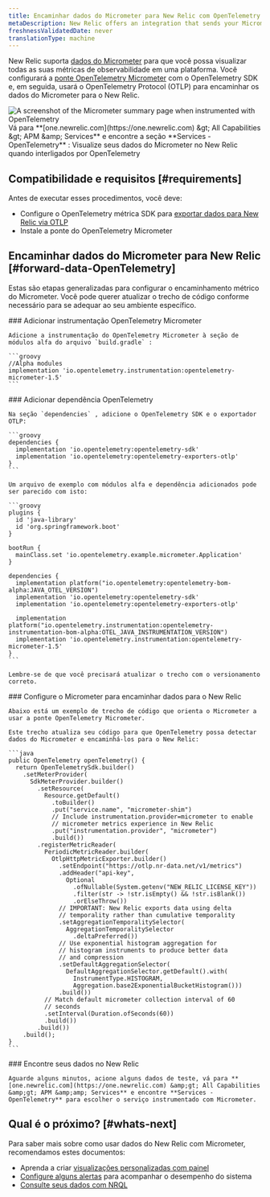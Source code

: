 ```yaml
---
title: Encaminhar dados do Micrometer para New Relic com OpenTelemetry
metaDescription: New Relic offers an integration that sends your Micrometer telemetry data to your New Relic account.
freshnessValidatedDate: never
translationType: machine
---
```


New Relic suporta [dados do Micrometer](https://micrometer.io/) para que você possa visualizar todas as suas métricas de observabilidade em uma plataforma. Você configurará a [ponte OpenTelemetry Micrometer](https://github.com/open-telemetry/opentelemetry-java-instrumentation/tree/main/instrumentation/micrometer/micrometer-1.5/library) com o OpenTelemetry SDK e, em seguida, usará o OpenTelemetry Protocol (OTLP) para encaminhar os dados do Micrometer para o New Relic.

<img title="Micrometer bridged with OpenTelemetry in New Relic" alt="A screenshot of the Micrometer summary page when instrumented with OpenTelemetry" src="/images/opentelemetry_screenshot-full_micrometer-with-otel.webp" />

<figcaption>
  Vá para **[one.newrelic.com](https://one.newrelic.com) &amp;gt; All Capabilities &amp;gt; APM &amp;amp; Services** e encontre a seção **Services - OpenTelemetry** : Visualize seus dados do Micrometer no New Relic quando interligados por OpenTelemetry
</figcaption>

## Compatibilidade e requisitos [#requirements]

Antes de executar esses procedimentos, você deve:

* Configure o OpenTelemetry métrica SDK para [exportar dados para New Relic via OTLP](/docs/more-integrations/open-source-telemetry-integrations/opentelemetry/opentelemetry-introduction/#how-it-works)
* Instale a ponte do OpenTelemetry Micrometer

## Encaminhar dados do Micrometer para New Relic [#forward-data-OpenTelemetry]

Estas são etapas generalizadas para configurar o encaminhamento métrico do Micrometer. Você pode querer atualizar o trecho de código conforme necessário para se adequar ao seu ambiente específico.

<Steps>
  <Step>
    ### Adicionar instrumentação OpenTelemetry Micrometer

    Adicione a instrumentação do OpenTelemetry Micrometer à seção de módulos alfa do arquivo `build.gradle` :

    ```groovy
    //Alpha modules
    implementation 'io.opentelemetry.instrumentation:opentelemetry-micrometer-1.5'
    ```
  </Step>

  <Step>
    ### Adicionar dependência OpenTelemetry

    Na seção `dependencies` , adicione o OpenTelemetry SDK e o exportador OTLP:

    ```groovy
    dependencies {
      implementation 'io.opentelemetry:opentelemetry-sdk'
      implementation 'io.opentelemetry:opentelemetry-exporters-otlp'
    }
    ```

    Um arquivo de exemplo com módulos alfa e dependência adicionados pode ser parecido com isto:

    ```groovy
    plugins {
      id 'java-library'
      id 'org.springframework.boot'
    }

    bootRun {
      mainClass.set 'io.opentelemetry.example.micrometer.Application'
    }

    dependencies {
      implementation platform("io.opentelemetry:opentelemetry-bom-alpha:JAVA_OTEL_VERSION")
      implementation 'io.opentelemetry:opentelemetry-sdk'
      implementation 'io.opentelemetry:opentelemetry-exporters-otlp'

      implementation platform("io.opentelemetry.instrumentation:opentelemetry-instrumentation-bom-alpha:OTEL_JAVA_INSTRUMENTATION_VERSION")
      implementation 'io.opentelemetry.instrumentation:opentelemetry-micrometer-1.5'
    }
    ```

    Lembre-se de que você precisará atualizar o trecho com o versionamento correto.
  </Step>

  <Step>
    ### Configure o Micrometer para encaminhar dados para o New Relic

    Abaixo está um exemplo de trecho de código que orienta o Micrometer a usar a ponte OpenTelemetry Micrometer.

    Este trecho atualiza seu código para que OpenTelemetry possa detectar dados do Micrometer e encaminhá-los para o New Relic:

    ```java
    public OpenTelemetry openTelemetry() {
      return OpenTelemetrySdk.builder()
        .setMeterProvider(
          SdkMeterProvider.builder()
            .setResource(
              Resource.getDefault()
                .toBuilder()
                .put("service.name", "micrometer-shim")
                // Include instrumentation.provider=micrometer to enable
                // micrometer metrics experience in New Relic
                .put("instrumentation.provider", "micrometer")
                .build())
            .registerMetricReader(
              PeriodicMetricReader.builder(
                OtlpHttpMetricExporter.builder()
                  .setEndpoint("https://otlp.nr-data.net/v1/metrics")
                  .addHeader("api-key",
                    Optional
                      .ofNullable(System.getenv("NEW_RELIC_LICENSE_KEY"))
                      .filter(str -> !str.isEmpty() && !str.isBlank())
                      .orElseThrow())
                  // IMPORTANT: New Relic exports data using delta
                  // temporality rather than cumulative temporality
                  .setAggregationTemporalitySelector(
                    AggregationTemporalitySelector
                      .deltaPreferred())
                  // Use exponential histogram aggregation for
                  // histogram instruments to produce better data
                  // and compression
                  .setDefaultAggregationSelector(
                    DefaultAggregationSelector.getDefault().with(
                      InstrumentType.HISTOGRAM,
                      Aggregation.base2ExponentialBucketHistogram()))
                  .build())
              // Match default micrometer collection interval of 60
              // seconds
              .setInterval(Duration.ofSeconds(60))
              .build())
            .build())
        .build();
    }
    ```
  </Step>

  <Step>
    ### Encontre seus dados no New Relic

    Aguarde alguns minutos, acione alguns dados de teste, vá para **[one.newrelic.com](https://one.newrelic.com) &amp;gt; All Capabilities &amp;gt; APM &amp;amp; Services** e encontre **Services - OpenTelemetry** para escolher o serviço instrumentado com Micrometer.
  </Step>
</Steps>

## Qual é o próximo? [#whats-next]

Para saber mais sobre como usar dados do New Relic com Micrometer, recomendamos estes documentos:

* Aprenda a criar [visualizações personalizadas com painel](/docs/query-your-data/explore-query-data/dashboards/introduction-dashboards)
* [Configure alguns alertas](/docs/tutorial-create-alerts/create-an-alert) para acompanhar o desempenho do sistema
* [Consulte seus dados com NRQL](/docs/nrql/get-started/introduction-nrql-how-nrql-works)